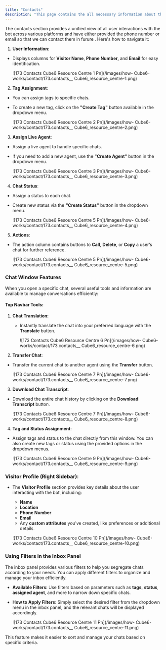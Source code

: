 ```yaml
---
title: "Contacts"
description: "This page contains the all necessary information about the contacts section in In box Panel."
---
```


The contacts section provides a unified view of all user interactions with the bot across various platforms and have either provided the phone number or email so that we can contact them in furure . Here's how to navigate it:

1. **User Information**:

- Displays columns for **Visitor Name**, **Phone Number**, and **Email** for easy identification.

  ![173 Contacts  Cube6 Resource Centre 1 Pn](/images/how- Cube6-works/contact/173.contacts__ Cube6_resource_centre-1.png)

2. **Tag Assignment**:

- You can assign tags to specific chats.
- To create a new tag, click on the **"Create Tag"** button available in the dropdown menu.

  ![173 Contacts  Cube6 Resource Centre 2 Pn](/images/how- Cube6-works/contact/173.contacts__ Cube6_resource_centre-2.png)

3. **Assign Live Agent**:

- Assign a live agent to handle specific chats.
- If you need to add a new agent, use the **"Create Agent"** button in the dropdown menu.

  ![173 Contacts  Cube6 Resource Centre 3 Pn](/images/how- Cube6-works/contact/173.contacts__ Cube6_resource_centre-3.png)

4. **Chat Status**:

- Assign a status to each chat.
- Create new status via the **"Create Status"** button in the dropdown menu.

  ![173 Contacts  Cube6 Resource Centre 5 Pn](/images/how- Cube6-works/contact/173.contacts__ Cube6_resource_centre-4.png)

5. **Actions**:

- The action column contains buttons to **Call**, **Delete**, or **Copy** a user’s chat for further reference.

  ![173 Contacts  Cube6 Resource Centre 5 Pn](/images/how- Cube6-works/contact/173.contacts__ Cube6_resource_centre-5.png)

### **Chat Window Features**

When you open a specific chat, several useful tools and information are available to manage conversations efficiently:

#### **Top Navbar Tools:**

1. **Chat Translation**:
   - Instantly translate the chat into your preferred language with the **Translate** button.

     ![173 Contacts  Cube6 Resource Centre 6 Pn](/images/how- Cube6-works/contact/173.contacts__ Cube6_resource_centre-6.png)
2. **Transfer Chat**:

- Transfer the current chat to another agent using the **Transfer** button.

  ![173 Contacts  Cube6 Resource Centre 7 Pn](/images/how- Cube6-works/contact/173.contacts__ Cube6_resource_centre-7.png)

3. **Download Chat Transcript**:

- Download the entire chat history by clicking on the **Download Transcript** button.

  ![173 Contacts  Cube6 Resource Centre 7 Pn](/images/how- Cube6-works/contact/173.contacts__ Cube6_resource_centre-8.png)

4. **Tag and Status Assignment**:

- Assign tags and status to the chat directly from this window. You can also create new tags or status using the provided options in the dropdown menus.

  ![173 Contacts  Cube6 Resource Centre 9 Pn](/images/how- Cube6-works/contact/173.contacts__ Cube6_resource_centre-9.png)

### **Visitor Profile (Right Sidebar):**

- The **Visitor Profile** section provides key details about the user interacting with the bot, including:
  - **Name**
  - **Location**
  - **Phone Number**
  - **Email**
  - Any **custom attributes** you've created, like preferences or additional details.

  ![173 Contacts  Cube6 Resource Centre 10 Pn](/images/how- Cube6-works/contact/173.contacts__ Cube6_resource_centre-10.png)

### **Using Filters in the Inbox Panel**

The inbox panel provides various filters to help you segregate chats according to your needs. You can apply different filters to organize and manage your inbox efficiently.

- **Available Filters**: Use filters based on parameters such as **tags**, **status**, **assigned agent**, and more to narrow down specific chats.
- **How to Apply Filters**: Simply select the desired filter from the dropdown menu in the inbox panel, and the relevant chats will be displayed accordingly.

  ![173 Contacts  Cube6 Resource Centre 11 Pn](/images/how- Cube6-works/contact/173.contacts__ Cube6_resource_centre-11.png)

This feature makes it easier to sort and manage your chats based on specific criteria.